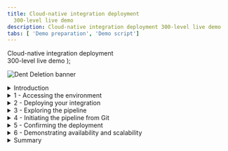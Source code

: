 ```yaml
---
title: Cloud-native integration deployment
  300-level live demo
description: Cloud-native integration deployment 300-level live demo
tabs: [ 'Demo preparation', 'Demo script']
---
```


  <span>
      Cloud-native integration deployment <br/> 300-level live demo
  </span> );

![Dent Deletion banner](./images/cloud-native-integration-300-script-banner.jpg)

<span id="top"></span>

<details>

<summary>Introduction</summary>

<br/>

In this demonstration we will automate deploying a complex integration solution using a pipeline. This enables faster, more frequent delivery of changes into production and improves deployment confidence. We will also see how container-based platforms enable operational consistency and automation, simplifying administration of an environment.

<br/>

Our scenario features an insurance quote aggregator gathering insurance quotes from multiple companies and providing a combined list to insurance sellers via an API. This involves multiple integration styles, including application integration, API management, and messaging. Our goal is automated deployment and operations.

<br/>

We will begin with a simple deployment of a single integration that retrieves a quote from an insurer. Later, we will explore a more complex solution, with multiple integration capabilities that we want to deploy together - including integration flows, queues, and managed APIs.

<br/>

(Demo intro slides <a href="https://ibm.box.com/s/kmoa1cbo6voft1s8rfc3x44k1cjz4q6e" target="_blank" rel="noreferrer">here</a>)

<br/>

**[Go to top](#top)**

</details>

<details>

<summary>1 - Accessing the environment</summary>


| **1.1** | **Log into Cloud Pak for Integration** |
| :--- | :--- |
| **Narration** | Let’s see IBM Cloud Pak for Integration in action. &nbsp; &nbsp; &nbsp; &nbsp; &nbsp; &nbsp; &nbsp; &nbsp; &nbsp; &nbsp; &nbsp; &nbsp; &nbsp; &nbsp; &nbsp; &nbsp; &nbsp; &nbsp; &nbsp; &nbsp; &nbsp; &nbsp; &nbsp; &nbsp; &nbsp; &nbsp; &nbsp; &nbsp; &nbsp; &nbsp; &nbsp; &nbsp; &nbsp; &nbsp; &nbsp; &nbsp; &nbsp; &nbsp; &nbsp; &nbsp; &nbsp; &nbsp; &nbsp; &nbsp; &nbsp; &nbsp; &nbsp; &nbsp; &nbsp; &nbsp; &nbsp; &nbsp; &nbsp; &nbsp; &nbsp; &nbsp; &nbsp; &nbsp; &nbsp; &nbsp; &nbsp; &nbsp; &nbsp; &nbsp; &nbsp; &nbsp; &nbsp; &nbsp; &nbsp; &nbsp; &nbsp; &nbsp; &nbsp; &nbsp; &nbsp; &nbsp; &nbsp; &nbsp; &nbsp; &nbsp; &nbsp; &nbsp; &nbsp; &nbsp; &nbsp; &nbsp; &nbsp; &nbsp; &nbsp; &nbsp; &nbsp; &nbsp; &nbsp; &nbsp; &nbsp; &nbsp; &nbsp; &nbsp; &nbsp; &nbsp; &nbsp; &nbsp; &nbsp; &nbsp; &nbsp; |
| **Action** 1.1.1 | Open Cloud Pak for Integration using the URL saved from demo preparation step 2.9 and click **IBM provided credentials (admin only)**.&nbsp; &nbsp; &nbsp; &nbsp; &nbsp; &nbsp; &nbsp; &nbsp; &nbsp; &nbsp; &nbsp; &nbsp; &nbsp; &nbsp; &nbsp; &nbsp; &nbsp; &nbsp; &nbsp; &nbsp; &nbsp; &nbsp; &nbsp; &nbsp; &nbsp; &nbsp; &nbsp; &nbsp; &nbsp; &nbsp; &nbsp; &nbsp; &nbsp; &nbsp; &nbsp; &nbsp; &nbsp; &nbsp; &nbsp; &nbsp; &nbsp; &nbsp; &nbsp; &nbsp; &nbsp; &nbsp; &nbsp; &nbsp; &nbsp; &nbsp; &nbsp; &nbsp; &nbsp; &nbsp; &nbsp; &nbsp; &nbsp; &nbsp; &nbsp; &nbsp; &nbsp; &nbsp; &nbsp; <br/><br/><img src="./images/dent-deletion-1-1-1.png" width="800" /> |
| **Narration** | Let's log into Cloud Pak for Integration on IBM Cloud. &nbsp; &nbsp; &nbsp; &nbsp; &nbsp; &nbsp; &nbsp; &nbsp; &nbsp; &nbsp; &nbsp; &nbsp; &nbsp; &nbsp; &nbsp; &nbsp; &nbsp; &nbsp; &nbsp; &nbsp; &nbsp; &nbsp; &nbsp; &nbsp; &nbsp; &nbsp; &nbsp; &nbsp; &nbsp; &nbsp; &nbsp; &nbsp; &nbsp; &nbsp; &nbsp; &nbsp; &nbsp; &nbsp; &nbsp; &nbsp; &nbsp; &nbsp; &nbsp; &nbsp; &nbsp; &nbsp; &nbsp; &nbsp; &nbsp; &nbsp; &nbsp; &nbsp; &nbsp; &nbsp; &nbsp; &nbsp; &nbsp; &nbsp; &nbsp; &nbsp; &nbsp; &nbsp; &nbsp; |
| **Action** 1.1.2 | **Log in** using the **Username** **"admin"** and the 32-character **Password** that was created in demo preparation step 2.5. &nbsp; &nbsp; &nbsp; &nbsp; &nbsp; &nbsp; &nbsp; &nbsp; &nbsp; &nbsp; &nbsp; &nbsp; &nbsp; &nbsp; &nbsp; &nbsp; &nbsp; &nbsp; &nbsp; &nbsp; &nbsp; &nbsp; &nbsp; &nbsp; &nbsp; &nbsp; &nbsp; &nbsp; &nbsp; &nbsp; &nbsp; &nbsp; &nbsp; &nbsp; &nbsp; &nbsp; &nbsp; &nbsp; &nbsp; &nbsp; &nbsp; &nbsp; <br/><br/><img src="./images/dent-deletion-1-1-2.png" width="800" /> |

| **1.2** | **View the Cloud Pak for Integration home screen** |
| :--- | :--- |
| **Narration** | This is the IBM Cloud Pak for Integration home screen, which shows all the capabilities of the pak in one place. Specialized integration capabilities for API management, application integration, messaging, and more, are built on top of powerful automation services.<br/><br/> Let’s see the integration capabilities available. |
| **Action** &nbsp; 1.2.1 | From the **Home Page**, open the top left menu (1) and then click **Integration instances** (2) under **Administration**.<br/><br/><img src="./images/image1.2.1.png" width="800" /> |

| **1.3** | **Access integration capabilities** |
| :--- | :--- |
| **Narration** | You are able to use a a single-user interface to access all the integration capabilities your team needs, including API management, application integration, enterprise messaging, events, and high-speed transfer. To automate customer interactions in this demo, we will use App Connect for application integration, API Connect for API management, and the Message Queue for Enterprise Messaging.<br/><br/>Let’s open our App Connect dashboard. |
| **Action** &nbsp; 1.3.1 | Show the **Integration instances** page, then click **ace-dashboard-demo** in the **Integration dashboard** row. <br/><br/><img src="./images/image1.3.1.png" width="800" /><br/> |

**[Go to top](#top)**

</details>

<details>

<summary>2 - Deploying your integration </summary>

<br/>

| **2.1** | **Create an integration server** |
| :--- | :--- |
| **Narration** | We’ll create an integration server for our new integration deployment. Each integration server is deployed in a separate container. &nbsp; &nbsp; &nbsp; &nbsp; &nbsp; &nbsp; &nbsp; &nbsp; &nbsp; &nbsp; &nbsp; &nbsp; &nbsp; &nbsp; &nbsp; &nbsp; &nbsp; &nbsp; &nbsp; &nbsp; &nbsp; &nbsp; &nbsp; &nbsp; &nbsp; &nbsp; &nbsp; &nbsp; &nbsp; &nbsp; &nbsp; &nbsp; &nbsp; &nbsp; &nbsp; &nbsp; &nbsp; &nbsp; &nbsp; &nbsp; &nbsp; &nbsp; &nbsp; &nbsp; &nbsp; &nbsp; &nbsp; &nbsp; &nbsp; &nbsp; &nbsp; &nbsp; &nbsp; &nbsp; &nbsp; &nbsp; &nbsp; &nbsp; &nbsp; &nbsp; &nbsp; &nbsp; &nbsp; &nbsp; &nbsp; &nbsp; &nbsp; &nbsp; &nbsp; &nbsp; &nbsp; &nbsp; &nbsp; &nbsp; &nbsp; &nbsp; &nbsp; &nbsp; &nbsp; &nbsp; &nbsp; &nbsp; &nbsp; &nbsp; |
| **Action** &nbsp; 2.1.1 | Click **Create a server**.<br/><br/><img src="./images/dent-deletion-2-1-1.png" width="800" /> |

| **2.2** | **Import the BAR file** |
| :--- | :--- |
| **Narration** | We're now going to deploy an integration that we've already created in the App Connect toolkit. We simply drag and drop it into the console straight from the file system. If we’ve loaded the BAR (broker archive) file before, it will be available from an internal asset repository. |
| **Action** &nbsp; 2.2.1 | Select **Quick start integration** (1). Click **Next** (2). &nbsp; &nbsp; &nbsp; &nbsp; &nbsp; &nbsp; &nbsp; &nbsp; &nbsp; &nbsp; &nbsp; &nbsp; &nbsp; <br/><br/><img src="./images/dent-deletion-2-2-1.png" width="800" /> |
| **Action** &nbsp; 2.2.2 | Upload the **HTTPEchoApp.bar** BAR file (1) that you downloaded during demo preparation. Click **Next** (2). <br/><br/><img src="./images/dent-deletion-2-2-2.png" width="800" /> |

| **2.3** | **Configure your integration server** |
| :--- | :--- |
| **Narration** | We are then asked if we would like to apply any specific configuration information to this particular deployment, such as user credentials or certificates that are required to integrate to a particular backend system.<br/><br/>This might include credentials to the downstream insurance quotation engine. These are held within Kubernetes in standard mechanisms known as ConfigMaps and Secrets, with visibilility limited to those with correct permissions to view, upload and change credentials. <br/><br/>This is particularly important in integration scenarios - such as our insurance quote aggregator example - which have credentials enabling access to multiple third-party insurers. Those systems may provide access to sensitive personal data. The insurers may be charging the insurance quote aggregator for access to their API, or conversely, providing commission on quotes. Misuse of the credentials could have all manner of undesired effects. |
| **Action** &nbsp; 2.3.1 | Click **Next**.<br/><br/><img src="./images/dent-deletion-2-3-1.png" width="800" /> |
| **Narration** | We need to fill in a form to populate a file used during deployment. The file has the details about how your integration will be deployed and operated. We can decide the version of the runtime that we want the integration to run against, and that is specific to this particular integration. Another integration might be running against a different version that it was tested against. <br/><br/>This is also where we decide how many replicas of the integration container we want. In a traditional installation, all integrations would inherit the same characteristics of the high availability pair of the centralised servers. In our scenario, our customers might be particularly sensitive to outages, so we might decide to minimize the availabiltiy impact of any runtime failures by increasing the number of container replicas to 3, or 5, or 7.<br/><br/>We could also change the amount of memory assigned to the container if we knew the data model for the insurance quotation was particularly large and therefore memory intensive. |
| **Action** &nbsp; 2.3.2 | Name the integration server **simple-echo-app** (1). Change the **Replicas** number to **3** (2). Open the **YAML editor** (3).<br/><br/><img src="./images/dent-deletion-2-3-2.png" width="800" /> |
| **Narration** | This form is just a graphical way of editing the YAML formatted deployment properties file. You can see it's updating that text file, and setting the number of replicas to "3". This file is known as the “custom resource definition” for the integration. It's used to instantiate this integration using command line tools, or by calling one of the OpenShift APIs, or from a pipeline - as we will do later in this demonstration. |
| **Action** &nbsp; 2.3.3 | Open the **Common settings** tab. <br/><br/><img src="./images/dent-deletion-2-3-3.png" width="800" /> |

| **2.4** | **Explore server creation** |
| :--- | :--- |
| **Narration** | Let's create that server. |
| **Action** &nbsp; 2.4.1 | Click **Create**. <br/><br/><img src="./images/dent-deletion-2-4-1.png" width="800" /> |
| **Narration** | We can see a new server appear, but it hasn't started up yet. Behind the scenes, Kubernetes has received all the instructions it needs to start up – what image to download, how much CPU and memory to provide, and other parameters. It’s also been asked to create three replicas of the server and load balance between them. |
| **Action** &nbsp; 2.4.2 | Explore the server creation dashboard. <br/><br/><img src="./images/dent-deletion-2-4-2.png" width="800" /> |
| **Narration** | Let's take a quick look at what Kubernetes is doing based on our instructions. There is a set of three pods starting up, which house the containers that integrate with our insurer. Those could have been created from a normal Kubernetes command line, using the same custom resource definition file, or (as we’ll see later,) by a pipeline that calls the Kubernetes APIs.<br/><br/>It's easy to transition from a manual deployment to creating a scripted, automated deployment using this interface. |
| **Action** &nbsp; 2.4.3 | Open the OpenShift Web console by clicking your cluster URL and then clicking Openshift web console. On the left menu, select **Workloads**, then **Pods** (1). Select the **cp4i** project (2). Show the simple-echo-app pods creation (3). <br/><br/><img src="./images/dent-deletion-2-4-3.png" width="800" /> |
| **Narration** | The App Connect Dashboard displays the integration up and running with three replicas. Kubernetes manages high availability implicitly and will ensure there are always three. If one of the replicas fail, Kubernetes will reinstate a new one in its place. |
| **Action** &nbsp; 2.4.4 | Return to the App Connect Dashboard page. Click **simple-echo-app server**. <br/><br/><img src="./images/dent-deletion-2-4-4.png" width="800" /> |
| **Action** &nbsp; 2.4.5 | Open the **HTTPEcho** Application. <br/><br/><img src="./images/dent-deletion-2-4-5.png" width="800" /> |
| **Action** &nbsp; 2.4.6 | Open the **Echo** Message flow. <br/><br/><img src="./images/dent-deletion-2-4-6.png" width="800" /> |
| **Action** &nbsp; 2.4.7 | Explore the **Echo properties** page. <br/><br/><img src="./images/dent-deletion-2-4-7.png" width="800" /> |

<br/>

**[Go to top](#top)**

</details>

<details>

<summary>3 - Exploring the pipeline </summary>

<br/>

| **3.1** | **Explore the pipeline** |
| :--- | :--- |
| **Narration** | The insurance quote aggregator wants quotes from three different companies. This will require integration flows, queues, and managed APIs capabilities. Here are all the requirements to consider:<br/><br/>- Each insurance company has its own way of exposing their quotation system, so we have to build integration flows in App Connect to help us request those quotes and pull back the answers in a form we can use.<br/><br/>- The API needs to be responsive, handling as many quotations as possible, as quickly as possible. <br/><br/>- These integrations and queuing capabilities need to scale independently, but deploy as a single solution. Deploying in a fine-grained way using containers means independent updating and scaling. They can deploy the complete solution in a consistent way through one CI/CD pipeline.<br/><br/> - The insurance companies want to make integration data available via an API so insurance partners can build this into their systems. If they can expose those APIs through an API management system, it will be easier for partners to onboard themselves to use the APIs, and potentially monetize them.<br/><br/>We're going to use the Kubernetes native Tekton pipeline capability that comes as part of OpenShift to deploy our integration solution. Here on my machine I forked and cloned a GitHub project with the pipeline. Let's execute a script to create the pipeline in my OpenShift environment. <br/><br/>Let's open the OpenShift console to check the pipeline that we created in the cp4i project. |
| **Action** &nbsp; 3.1.1 | In the OpenShift Web console, open **Pipelines**, then **Pipelines**. <br/><br/><img src="./images/dent-deletion-3-2-1.png" width="800" /> |
| **Action** &nbsp; 3.1.2 | Filter by **cp4i project**. <br/><br/><img src="./images/dent-deletion-3-2-2.png" width="800" /> |
| **Action** &nbsp; 3.1.3 | Click to open **test-apic-pipeline**. <br/><br/><img src="./images/dent-deletion-3-2-3.png" width="800" /> |
| **Narration** | The details on this interface show that we specified a pipeline with multiple tasks that build multiple integration images and a queue manager, and also configure some API exposure. The pipeline then deploys these to a test environment, and upon successful completion of tests, deploys into the main environment. |
| **Action** &nbsp; 3.1.4 | Explore **test-apic-pipeline**. <br/><br/><img src="./images/dent-deletion-3-2-4.png" width="800" /> |

<br/>

**[Go to top](#top)**

</details>

<details>

<summary>4 - Initiating the pipeline from Git </summary>

<br/>

| **4.1** | **Configure the webhook** |
| :--- | :--- |
| **Narration** | Source code is stored in a source code repository – in this case Git. We're going to set up a webhook on Git which will trigger our Tekton pipeline whenever we make a commit to the code. <br/><br/> Integration code is not the only trigger for a build. It could also initiate via a change to an MQ configuration, or a change to the definition of an API.<br/><br/>Furthermore, there are other things that we could, indeed should, store in Git. The custom resource definitions define the environment, so on some level they are “infrastructure as code”. A change to those could trigger a pipeline too. This is the starting point for what is called GitOps, where operators never actually connect directly to the platform, but instead make configuration changes in the implicitly audited source code repository, following the exact same process as developers.<br/><br/>Our insurance quote aggregator now has even greater confidence in the consistency of what is in production, as the code repository contains absolutely everything required to re-create it. If something happens in production, the code repository shows exactly what changes were recently made, whether infrastructure of integration code. Our aggregator could also easily build an exact replica of the whole solution to safely diagnose the problem. <br/><br/>Perhaps one of the most attractive features of this approach is that there is a complete configuration to roll back to a previous version. Imagine how much more comfortable you would be deploying a new business feature, if you knew you could get back to your previous state, rapidly, and with precision.<br/><br/>Here in the webhook page, we just need to input our webhook URL and define the content type as JSON. Our webhook will "fire" immediately we create it. |
| **Action** &nbsp; 4.1.1 | Open the GitHub project you forked during Demo preparation and click **Settings**.<br/><br/><img src="./images/dent-deletion-4-1-1.png" width="800" /> |
| **Action** &nbsp; 4.1.2 | Click **Webhooks**. <br/><br/><img src="./images/dent-deletion-4-1-2.png" width="800" /> |
| **Action** &nbsp; 4.1.3 | Click **Add webhook**. <br/><br/><img src="./images/dent-deletion-4-1-3.png" width="800" /> |
| **Action** &nbsp; 4.1.4 | Use the **Webhook route** URL from demo preparation step 8.3 in Payload URL (1). Change the content type to **application/json** (2). Click **Add webhook** (3).<br/><br/><img src="./images/dent-deletion-4-1-4.png" width="800" /> |

| **4.2** | **Check the pipeline run** |
| :--- | :--- |
| **Narration** | Let's check our pipeline. Tekton is well suited to deploy cloud-native solutions, and is itself a cloud-native application. It runs on the Kubernetes platform in containers, and directly leverages the rapid deployment and scalability of containers to run pipelines. |
| **Action** &nbsp; 4.2.1 | In the OpenShift web console, click  **Pipelines**, then the **Pipeline Runs** tab. <br/><br/><img src="./images/dent-deletion-4-2-1.png" width="800" /> |
| **Narration** | We can see our pipeline has been started, and we have a high-level view of its progress. |
| **Action** &nbsp; 4.2.2 | Click the link to see the **pipeline diagram**. <br/><br/><img src="./images/dent-deletion-4-2-2.png" width="800" /> |
| **Narration** | You can see a nice visualization of the pipeline doing its work all the way through to the testing tasks in the diagram. <br/><br/>The pipeline diagram shows our progress through the build, test, and then deployment to two different environments. We can see it has been initiated, and the builds of the various images are taking place. The arrow indicates the current build progress. |
| **Action** &nbsp; 4.2.3 | Display the pipeline diagram page. <br/><br/><img src="./images/dent-deletion-4-2-3.png" width="800" /> |

<br/>

**[Go to top](#top)**

</details>

<details>

<summary>5 - Confirming the deployment </summary>

<br/>

| **5.1** | **Check the App Connect deployment** |
|:--- |:--- |
| **Narration** | Kubernetes is building a brand new topology on the fly. It is unique to this integration solution, ensuring queues, integrations and managed APIs are all able to connect to one another. Furthermore, it is then creating replicas for availability and performance, and implementing the load balancing across them.<br/><br/>For our insurance quote aggregator, this means that this integration solution is completely independent of all their other integrations. They can re-build the whole thing at will, scale it up or down, or refresh the underlying runtimes with new fix paks with no fear that they might disrupt some other part of their business.<br/><br/>Recall that part of the pipeline introduced a set of tests that had to be passed before the solution could be deployed to a second environment. Let’s consider what those tests might be doing.<br/><br/>For our integration brokerage scenario, for example, we can imagine just how complex the testing could be. We might be setting up stubs to make calls against in the background. We might be bringing performance test capabilities to push load into the system. Then we need to tear all of that down before we then go onto the next step of finally evaluating the test results and then deciding whether to push into the target environment. This is one of the real beauties of the elastic nature of container environments. Test environments can be created on demand, and torn down once their purpose has expired.<br/><br/>After only a short while we will see that the integration servers for our solutions are started, but what about the rest of our insurance integration solution? |
| **Action** &nbsp; 5.1.1 | Return to the **App Connect Dashboard server window** from earlier in the demo. <br/><br/><img src="./images/dent-deletion-5-1-1.png" width="800" /> |
| **Action** &nbsp; 5.1.2 | Show the **ddd-dev-ace servers**. If you don't see them, refresh the page.<br/><br/><img src="./images/dent-deletion-5-1-2.png" width="800" /> |

| **5.2** | **Check the queue deployment in MQ Explorer** |
| :--- | :--- |
| **Narration** | Navigating to the messaging capability, we can see that new queue managers have been created with the appropriate queues. These will allow the aggregating integration to initiate all the quotation requests to the insurers in parallel. |
| **Action** &nbsp; 5.2.1 | Open **Menu** (1). Select **Run** (2), then **Messaging** (3). <br/><br/><img src="./images/dent-deletion-5-2-1.png" width="800" /> |
| **Action** &nbsp; 5.2.2 | Show the **mq-dd-qm-dev** server. <br/><br/><img src="./images/dent-deletion-5-2-2.png" width="800" /> |

| **5.3** | **Check the API deployment** |
| :--- | :--- |
| **Narration** | Navigating to API management portal, we can see the APIs have been deployed into the appropriate products.<br/><br/>Potential partners who want to use the insurance quote aggregator's new aggregation API will be able to come to the portal and self-subscribe to use it.<br/><br/>It’s worth noting that as we navigated between different underlying components we remained in the same user interface, logged in as the same user, and we saw a consistent look and feel to the way each of the components was administered. Furthermore, the navigation and administration capabilities are all governable by a common role-based access control mechanism inherited from the underlying OpenShift platform. |
| **Action** &nbsp; 5.3.1 | Open **Menu** (1). Click **Run** (2), then **APIs** (3). <br/><br/><img src="./images/dent-deletion-5-3-1.png" width="800" /> |
| **Action** &nbsp; 5.3.2 | Select **Common Services User Registry**.<br/><br/><img src="./images/dent-deletion-5-3-2.png" width="800" /> |
| **Action** &nbsp; 5.3.3 | Check that you are using **main-demo** organization (1). If not, click **Organization** combobox and select the other organization available (2).<br/><br/><img src="./images/dent-deletion-5-3-3.png" width="800" /> |
| **Action** &nbsp; 5.3.4 | Click **Develop APIs and products**.<br/><br/><img src="./images/dent-deletion-5-3-4.png" width="800" /> |

<br/>

**[Go to top](#top)**

</details>

<details>

<summary>6 - Demonstrating availability and scalability </summary>

<br/>

| **6.1** | **Scale up the replicas** |
| :--- | :--- |
| **Narration** | Let’s imagine that our new insurance quote aggregator API is much more popular than we expected. We may want to scale up the number of replicas of the integration server to handle the load.<br/><br/>For simplicity, we will edit the custom resource definition directly through the UI so we can quickly see the scaling taking place. However, note that in a real scenario we would probably now do this in the source code repository and let the GitOps pipeline bring the change into production.<br/><br/>We will change the number of replicas, increasing it from three to four. That provides "future state” requirements and the underlying Kubernetes infrastructure will now do all the operational work needed to get it to that new state. No infrastructure expansion project, no manual infrastructure changes, just a change of a number in a file. |
| **Action** &nbsp; 6.1.1 | Open **Menu** (1). Select **Run** (2), then **Integrations** (3). <br/><br/><img src="./images/dent-deletion-6-1-1.png" width="800" /> |
| **Action** &nbsp; 6.1.2 | Open **Servers**. <br/><br/><img src="./images/dent-deletion-6-1-2.png" width="800" /> |
| **Action** &nbsp; 6.1.3 | Click the **ddd-dev-ace-api** (1) context menu and select **Edit** (2).  <br/><br/><img src="./images/dent-deletion-6-1-3.png" width="800" /> |
| **Action** &nbsp; 6.1.4 | Type **4** in the **Replicas** field (1). Click **Update** (2). <br/><br/><img src="./images/dent-deletion-6-1-4.png" width="800" /> |
| **Action** &nbsp; 6.1.5 | On the OpenShift Web console page, open the **Workloads > Pods** page (1), filter by **cp4i** project (2) and show the four pods of the ddd-dev-ace-api (3). <br/><br/><img src="./images/dent-deletion-6-1-5.png" width="800" /> |

| **6.2** | **Show high availability** |
| :--- | :--- |
| **Narration** | Finally, we're going to emulate a failure by deleting one of the pods that looks after the integration containers, then watching that pod come back up again. We will see Kubernetes and OpenShift doing its job, making sure the state that we've requested matches with what is actually deployed and running. This promise of operational reliability is not something you have to build in, it is just fundamental to the way that Kubernetes works. | 
| **Action** &nbsp; 6.2.1 | On OpenShift Web console Pods page, click the context menu of a ddd-dev-ace-api pod and select **Delete Pod** (2).<br/><br/><img src="./images/dent-deletion-6-2-1.png" width="800" /> |
| **Action** &nbsp; 6.2.2 | Show the re-creation of the pod.<br/><br/><img src="./images/dent-deletion-6-2-2.png" width="800" /> |

<br/>

**[Go to top](#top)**

</details>

<details>

<summary>Summary </summary>

<br/>

In this demonstration an insurance quote aggregator automated deployment and operations for an API to provide an aggregated list of insurance quotes to customers. The API worked with application integration, API management, messaging, and multiple integration styles. With Kubernetes handling much of the daily infrastructural and operational tasks, the aggregator was able to focus on defining and implimenting other value add features for customers.

<br/>

Thank you for attending this presentation.

<br/>

**[Go to top](#top)**

</details>
